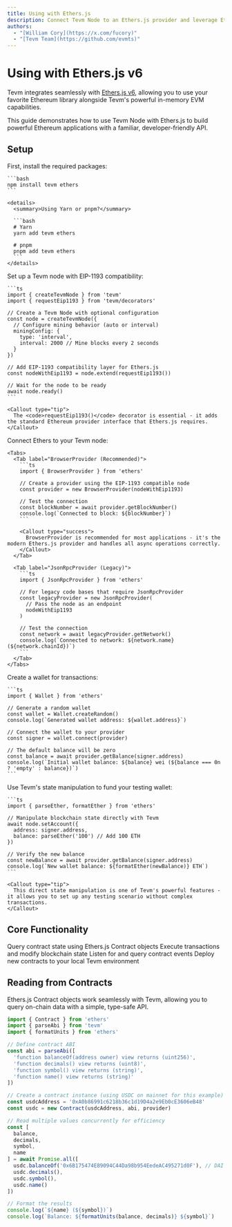 ```yaml
---
title: Using with Ethers.js
description: Connect Tevm Node to an Ethers.js provider and leverage Ethers.js functionality
authors:
  - "[William Cory](https://x.com/fucory)"
  - "[Tevm Team](https://github.com/evmts)"
---
```



# Using with Ethers.js v6

<Callout type="info" emoji="⚡">
  Tevm integrates seamlessly with <a href="https://docs.ethers.org/v6/" target="_blank">Ethers.js v6</a>, allowing you to use your favorite Ethereum library alongside Tevm's powerful in-memory EVM capabilities.
</Callout>

This guide demonstrates how to use Tevm Node with Ethers.js to build powerful Ethereum applications with a familiar, developer-friendly API.

## Setup

<Steps>
  <Step title="Install Dependencies">
    First, install the required packages:

    ```bash
    npm install tevm ethers
    ```

    <details>
      <summary>Using Yarn or pnpm?</summary>

      ```bash
      # Yarn
      yarn add tevm ethers

      # pnpm
      pnpm add tevm ethers
      ```
    </details>
  </Step>

  <Step title="Create the Tevm Node">
    Set up a Tevm node with EIP-1193 compatibility:

    ```ts
    import { createTevmNode } from 'tevm'
    import { requestEip1193 } from 'tevm/decorators'

    // Create a Tevm Node with optional configuration
    const node = createTevmNode({
      // Configure mining behavior (auto or interval)
      miningConfig: { 
        type: 'interval',
        interval: 2000 // Mine blocks every 2 seconds
      }
    })

    // Add EIP-1193 compatibility layer for Ethers.js
    const nodeWithEip1193 = node.extend(requestEip1193())

    // Wait for the node to be ready
    await node.ready()
    ```

    <Callout type="tip">
      The <code>requestEip1193()</code> decorator is essential - it adds the standard Ethereum provider interface that Ethers.js requires.
    </Callout>
  </Step>

  <Step title="Create an Ethers Provider">
    Connect Ethers to your Tevm node:

    <Tabs>
      <Tab label="BrowserProvider (Recommended)">
        ```ts
        import { BrowserProvider } from 'ethers'

        // Create a provider using the EIP-1193 compatible node
        const provider = new BrowserProvider(nodeWithEip1193)

        // Test the connection
        const blockNumber = await provider.getBlockNumber()
        console.log(`Connected to block: ${blockNumber}`)
        ```

        <Callout type="success">
          BrowserProvider is recommended for most applications - it's the modern Ethers.js provider and handles all async operations correctly.
        </Callout>
      </Tab>

      <Tab label="JsonRpcProvider (Legacy)">
        ```ts
        import { JsonRpcProvider } from 'ethers'

        // For legacy code bases that require JsonRpcProvider
        const legacyProvider = new JsonRpcProvider(
          // Pass the node as an endpoint
          nodeWithEip1193
        )

        // Test the connection
        const network = await legacyProvider.getNetwork()
        console.log(`Connected to network: ${network.name} (${network.chainId})`)
        ```
      </Tab>
    </Tabs>
  </Step>

  <Step title="Set Up a Wallet">
    Create a wallet for transactions:

    ```ts
    import { Wallet } from 'ethers'

    // Generate a random wallet
    const wallet = Wallet.createRandom()
    console.log(`Generated wallet address: ${wallet.address}`)

    // Connect the wallet to your provider
    const signer = wallet.connect(provider)

    // The default balance will be zero
    const balance = await provider.getBalance(signer.address)
    console.log(`Initial wallet balance: ${balance} wei (${balance === 0n ? 'empty' : balance})`)
    ```
  </Step>

  <Step title="Fund the Account">
    Use Tevm's state manipulation to fund your testing wallet:

    ```ts
    import { parseEther, formatEther } from 'ethers'

    // Manipulate blockchain state directly with Tevm
    await node.setAccount({
      address: signer.address,
      balance: parseEther('100') // Add 100 ETH
    })

    // Verify the new balance
    const newBalance = await provider.getBalance(signer.address)
    console.log(`New wallet balance: ${formatEther(newBalance)} ETH`)
    ```

    <Callout type="tip">
      This direct state manipulation is one of Tevm's powerful features - it allows you to set up any testing scenario without complex transactions.
    </Callout>
  </Step>
</Steps>

## Core Functionality

<Cards>
  <Card title="Reading Contracts" href="#reading-from-contracts">
    Query contract state using Ethers.js Contract objects
  </Card>
  <Card title="Writing to Contracts" href="#writing-to-contracts">
    Execute transactions and modify blockchain state
  </Card>
  <Card title="Event Handling" href="#event-handling">
    Listen for and query contract events
  </Card>
  <Card title="Contract Deployment" href="#contract-deployment">
    Deploy new contracts to your local Tevm environment
  </Card>
</Cards>

## Reading from Contracts

<Callout type="tip" emoji="📚">
  Ethers.js Contract objects work seamlessly with Tevm, allowing you to query on-chain data with a simple, type-safe API.
</Callout>

```ts
import { Contract } from 'ethers'
import { parseAbi } from 'tevm'
import { formatUnits } from 'ethers'

// Define contract ABI
const abi = parseAbi([
  'function balanceOf(address owner) view returns (uint256)',
  'function decimals() view returns (uint8)',
  'function symbol() view returns (string)',
  'function name() view returns (string)'
])

// Create a contract instance (using USDC on mainnet for this example)
const usdcAddress = '0xA0b86991c6218b36c1d19D4a2e9Eb0cE3606eB48'
const usdc = new Contract(usdcAddress, abi, provider)

// Read multiple values concurrently for efficiency
const [
  balance,
  decimals,
  symbol,
  name
] = await Promise.all([
  usdc.balanceOf('0x6B175474E89094C44Da98b954EedeAC495271d0F'), // DAI address
  usdc.decimals(),
  usdc.symbol(),
  usdc.name()
])

// Format the results
console.log(`${name} (${symbol})`)
console.log(`Balance: ${formatUnits(balance, decimals)} ${symbol}`)

